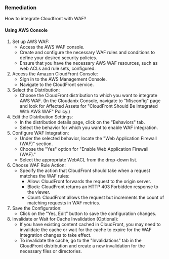 ### Remediation

How to integrate Cloudfront with WAF?

#### Using AWS Console

1. Set up AWS WAF:
   - Access the AWS WAF console.
   - Create and configure the necessary WAF rules and conditions to define your desired security policies.
   - Ensure that you have the necessary AWS WAF resources, such as web ACLs and rule sets, configured.
2. Access the Amazon CloudFront Console:
   - Sign in to the AWS Management Console.
   - Navigate to the CloudFront service.
3. Select the Distribution:
   - Choose the CloudFront distribution to which you want to integrate AWS WAF.
     (In the Cloudanix Console, navigate to "Misconfig" page and look for Affected Assets for "CloudFront Should Be Integrated With AWS WAF" Policy.)
4. Edit the Distribution Settings:
   - In the distribution details page, click on the "Behaviors" tab.
   - Select the behavior for which you want to enable WAF integration.
5. Configure WAF Integration:
   - Under the selected behavior, locate the "Web Application Firewall (WAF)" section.
   - Choose the "Yes" option for "Enable Web Application Firewall (WAF)."
   - Select the appropriate WebACL from the drop-down list.
6. Choose WAF Rule Action:
   - Specify the action that CloudFront should take when a request matches the WAF rules:
     - Allow: CloudFront forwards the request to the origin server.
     - Block: CloudFront returns an HTTP 403 Forbidden response to the viewer.
     - Count: CloudFront allows the request but increments the count of matching requests in WAF metrics.
7. Save the Configuration:
   - Click on the "Yes, Edit" button to save the configuration changes.
8. Invalidate or Wait for Cache Invalidation (Optional):
   - If you have existing content cached in CloudFront, you may need to invalidate the cache or wait for the cache to expire for the WAF integration changes to take effect.
   - To invalidate the cache, go to the "Invalidations" tab in the CloudFront distribution and create a new invalidation for the necessary files or directories.

